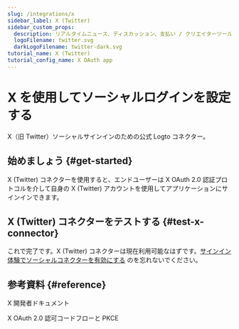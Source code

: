 ```yaml
---
slug: /integrations/x
sidebar_label: X (Twitter)
sidebar_custom_props:
  description: リアルタイムニュース、ディスカッション、支払い / クリエイターツールのためのマイクロブログソーシャルプラットフォーム。
  logoFilename: twitter.svg
  darkLogoFilename: twitter-dark.svg
tutorial_name: X (Twitter)
tutorial_config_name: X OAuth app
---
```




# X を使用してソーシャルログインを設定する

X（旧 Twitter）ソーシャルサインインのための公式 Logto コネクター。

<GuideTip />

## 始めましょう \{#get-started}

X (Twitter) コネクターを使用すると、エンドユーザーは X OAuth 2.0 認証プロトコルを介して自身の X (Twitter) アカウントを使用してアプリケーションにサインインできます。

<Integration />

## X (Twitter) コネクターをテストする \{#test-x-connector}

これで完了です。X (Twitter) コネクターは現在利用可能なはずです。[サインイン体験でソーシャルコネクターを有効にする](/connectors/social-connectors/#enable-social-sign-in) のを忘れないでください。

## 参考資料 \{#reference}

<Url href="https://developer.x.com/en/docs">X 開発者ドキュメント</Url>

<Url href="https://developer.x.com/en/docs/authentication/oauth-2-0/authorization-code">
  X OAuth 2.0 認可コードフローと PKCE
</Url>
